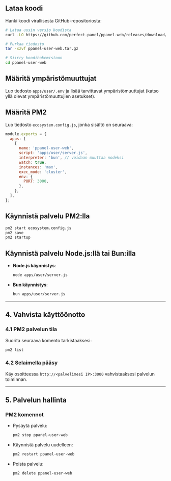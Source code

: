 ## Lataa koodi

Hanki koodi virallisesta GitHub-repositoriosta:

```bash
# Lataa uusin versio koodista
curl -LO https://github.com/perfect-panel/ppanel-web/releases/download/v1.0.0/ppanel-user-web.tar.gz

# Purkaa tiedosto
tar -xzvf ppanel-user-web.tar.gz

# Siirry koodihakemistoon
cd ppanel-user-web
```

## Määritä ympäristömuuttujat

Luo tiedosto `apps/user/.env` ja lisää tarvittavat ympäristömuuttujat (katso yllä olevat ympäristömuuttujien asetukset).

## Määritä PM2

Luo tiedosto `ecosystem.config.js`, jonka sisältö on seuraava:

```javascript
module.exports = {
  apps: [
    {
      name: 'ppanel-user-web',
      script: 'apps/user/server.js',
      interpreter: 'bun', // voidaan muuttaa nodeksi
      watch: true,
      instances: 'max',
      exec_mode: 'cluster',
      env: {
        PORT: 3000,
      },
    },
  ],
};
```

## Käynnistä palvelu PM2:lla

```bash
pm2 start ecosystem.config.js
pm2 save
pm2 startup
```

## Käynnistä palvelu Node.js:llä tai Bun:illa

- **Node.js käynnistys**:

  ```bash
  node apps/user/server.js
  ```

- **Bun käynnistys**:

  ```bash
  bun apps/user/server.js
  ```

---

## **4. Vahvista käyttöönotto**

### **4.1 PM2 palvelun tila**

Suorita seuraava komento tarkistaaksesi:

```bash
pm2 list
```

### **4.2 Selaimella pääsy**

Käy osoitteessa `http://<palvelimesi IP>:3000` vahvistaaksesi palvelun toiminnan.

---

## **5. Palvelun hallinta**

### **PM2 komennot**

- Pysäytä palvelu:

  ```bash
  pm2 stop ppanel-user-web
  ```

- Käynnistä palvelu uudelleen:

  ```bash
  pm2 restart ppanel-user-web
  ```

- Poista palvelu:

  ```bash
  pm2 delete ppanel-user-web
  ```



<Giscus />
